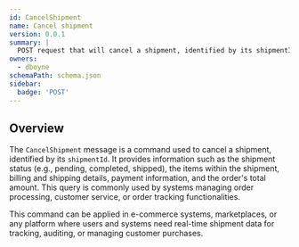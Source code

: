 ```yaml
---
id: CancelShipment
name: Cancel shipment
version: 0.0.1
summary: |
  POST request that will cancel a shipment, identified by its shipmentId.
owners:
  - dboyne
schemaPath: schema.json
sidebar:
  badge: 'POST'
---
```



## Overview

The `CancelShipment` message is a command used to cancel a shipment, identified by its `shipmentId`. It provides information such as the shipment status (e.g., pending, completed, shipped), the items within the shipment, billing and shipping details, payment information, and the order's total amount. This query is commonly used by systems managing order processing, customer service, or order tracking functionalities.

This command can be applied in e-commerce systems, marketplaces, or any platform where users and systems need real-time shipment data for tracking, auditing, or managing customer purchases.

<SchemaViewer file="schema.json" title="Schema" maxHeight="500" />

<NodeGraph />
